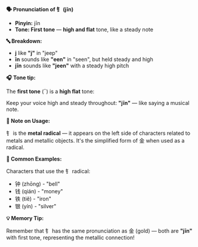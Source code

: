 **🗣️ Pronunciation of 钅 (jīn)**

- **Pinyin:** jīn
- **Tone: First tone** — **high and flat** tone, like a steady note

**🔤 Breakdown:**

- **j** like **"j"** in "jeep"
- **īn** sounds like **"een"** in "seen", but held steady and high
- **jīn** sounds like **"jeen"** with a steady high pitch

**🎧 Tone tip:**

The **first tone** (ˉ) is a **high flat** tone:

Keep your voice high and steady throughout: **"jīn"** — like saying a musical note.

**📝 Note on Usage:**

钅 is the **metal radical** — it appears on the left side of characters related to metals and
metallic objects. It's the simplified form of 金 when used as a radical.

**📝 Common Examples:**

Characters that use the 钅 radical:

- 钟 (zhōng) - "bell"
- 钱 (qián) - "money"
- 铁 (tiě) - "iron"
- 银 (yín) - "silver"

**💡 Memory Tip:**

Remember that 钅 has the same pronunciation as 金 (gold) — both are **"jīn"** with first tone,
representing the metallic connection!
